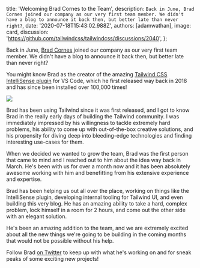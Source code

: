 
  title: 'Welcoming Brad Cornes to the Team',
  description: `Back in June, Brad Cornes joined our company as our very first team member. We didn't have a blog to announce it back then, but better late than never right?`,
  date: '2020-07-18T15:43:02.988Z',
  authors: [adamwathan],
  image: card,
  discussion: 'https://github.com/tailwindcss/tailwindcss/discussions/2040',
};

Back in June, [Brad Cornes](https://twitter.com/bradlc) joined our company as our very first team member. We didn't have a blog to announce it back then, but better late than never right?

You might know Brad as the creator of the amazing [Tailwind CSS IntelliSense plugin](https://marketplace.visualstudio.com/items?itemName=bradlc.vscode-tailwindcss) for VS Code, which he first released way back in 2018 and has since been installed over 100,000 times!

<!--more-->

<img src={intellisenseImage} />

Brad has been using Tailwind since it was first released, and I got to know Brad in the really early days of building the Tailwind community. I was immediately impressed by his willingness to tackle extremely hard problems, his ability to come up with out-of-the-box creative solutions, and his propensity for diving deep into bleeding-edge technologies and finding interesting use-cases for them.

When we decided we wanted to grow the team, Brad was the first person that came to mind and I reached out to him about the idea way back in March. He's been with us for over a month now and it has been absolutely awesome working with him and benefitting from his extensive experience and expertise.

Brad has been helping us out all over the place, working on things like the IntelliSense plugin, developing internal tooling for Tailwind UI, and even building this very blog. He has an amazing ability to take a hard, complex problem, lock himself in a room for 2 hours, and come out the other side with an elegant solution.

He's been an amazing addition to the team, and we are extremely excited about all the new things we're going to be building in the coming months that would not be possible without his help.

Follow Brad [on Twitter](https://twitter.com/bradlc) to keep up with what he's working on and for sneak peaks of some exciting new projects!
